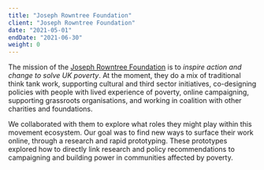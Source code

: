 ```yaml
---
title: "Joseph Rowntree Foundation"
client: "Joseph Rowntree Foundation"
date: "2021-05-01"
endDate: "2021-06-30"
weight: 0
---
```


The mission of the [Joseph Rowntree Foundation](https://www.jrf.org.uk/) is to *inspire action and change to solve UK poverty*. At the moment, they do a mix of traditional think tank work, supporting cultural and third sector initiatives, co-designing policies with people with lived experience of poverty, online campaigning, supporting grassroots organisations, and working in coalition with other charities and foundations.

We collaborated with them to explore what roles they might play within this movement ecosystem. Our goal was to find new ways to surface their work online, through a research and rapid prototyping. These prototypes explored how to directly link research and policy recommendations to campaigning and building power in communities affected by poverty.